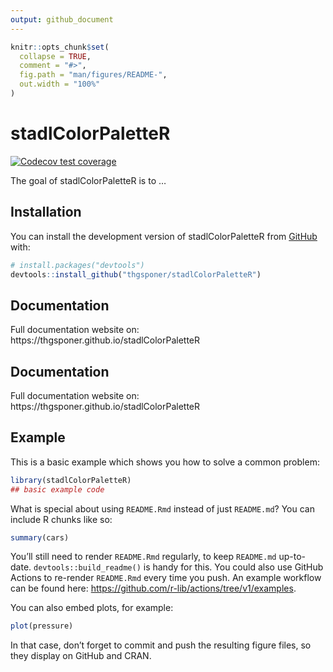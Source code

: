 ```yaml
---
output: github_document
---
```


<!-- README.md is generated from README.Rmd. Please edit that file -->

```r
knitr::opts_chunk$set(
  collapse = TRUE,
  comment = "#>",
  fig.path = "man/figures/README-",
  out.width = "100%"
)
```

# stadlColorPaletteR

<!-- badges: start -->
[![Codecov test coverage](https://codecov.io/gh/thgsponer/stadlColorPaletteR/branch/master/graph/badge.svg)](https://app.codecov.io/gh/thgsponer/stadlColorPaletteR?branch=master)
<!-- badges: end -->

The goal of stadlColorPaletteR is to ...

## Installation

You can install the development version of stadlColorPaletteR from [GitHub](https://github.com/) with:

``` r
# install.packages("devtools")
devtools::install_github("thgsponer/stadlColorPaletteR")
```

## Documentation

Full documentation website on: https://thgsponer.github.io/stadlColorPaletteR

## Documentation

Full documentation website on: https://thgsponer.github.io/stadlColorPaletteR

## Example

This is a basic example which shows you how to solve a common problem:

```r
library(stadlColorPaletteR)
## basic example code
```

What is special about using `README.Rmd` instead of just `README.md`? You can include R chunks like so:

```r
summary(cars)
```

You'll still need to render `README.Rmd` regularly, to keep `README.md` up-to-date. `devtools::build_readme()` is handy for this. You could also use GitHub Actions to re-render `README.Rmd` every time you push. An example workflow can be found here: <https://github.com/r-lib/actions/tree/v1/examples>.

You can also embed plots, for example:

```r
plot(pressure)
```

In that case, don't forget to commit and push the resulting figure files, so they display on GitHub and CRAN.
